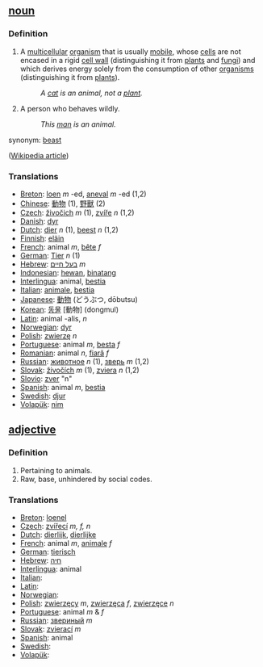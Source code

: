 == [[noun]] ==

===Definition===
#A [[multicellular]] [[organism]] that is usually [[mobile]], whose [[cell]]s are not encased in a rigid [[cell wall]] (distinguishing it from [[plant]]s and [[fungi]]) and which derives energy solely from the consumption of other [[organism]]s (distinguishing it from [[plant]]s).
#:''A [[cat]] is an animal, not a [[plant]].''
#A person who behaves wildly.
#:''This [[man]] is an animal.''

synonym: [[beast]]

([[w:animal|Wikipedia article]])

===Translations===
*[[Breton]]: [[loen]] ''m'' -ed, [[aneval]] ''m'' -ed (1,2)
*[[Chinese]]: [[動物]] (1), [[野獸]] (2)
*[[Czech]]: [[živočich]] ''m'' (1), [[zvíře]] ''n'' (1,2)
*[[Danish]]: [[dyr]]
*[[Dutch]]: [[dier]] ''n'' (1), [[beest]] ''n'' (1,2)
*[[Finnish]]: [[eläin]]
*[[French]]: animal ''m'', [[bête]] ''f''
*[[German]]: [[Tier]] ''n'' (1)
*[[Hebrew]]: [[בעל חיים]] ''m''
*[[Indonesian]]: [[hewan]], [[binatang]]
*[[Interlingua]]: animal, [[bestia]]
*[[Italian]]: [[animale]], [[bestia]]
*[[Japanese]]: [[動物]] (どうぶつ, dōbutsu)
*[[Korean]]: [[동물]] [動物] (dongmul)
*[[Latin]]: animal -alis, ''n''
*[[Norwegian]]: [[dyr]]
*[[Polish]]: [[zwierzę]] ''n''
*[[Portuguese]]: animal ''m'', [[besta]] ''f''
*[[Romanian]]: animal ''n'', [[fiară]] ''f''
*[[Russian]]: [[животное]] ''n'' (1), [[зверь]] ''m'' (1,2)
*[[Slovak]]: [[živočích]] ''m'' (1), [[zviera]] ''n'' (1,2)
*[[Slovio]]: [[zver]] "n"
*[[Spanish]]: animal ''m'', [[bestia]]
*[[Swedish]]: [[djur]]
*[[Volapük]]: [[nim]]

== [[adjective]] ==

===Definition===
#Pertaining to animals.
#Raw, base, unhindered by social codes.

===Translations===
*[[Breton]]: [[loenel]]
*[[Czech]]: [[zvířecí]] ''m, f, n''
*[[Dutch]]: [[dierlijk]], [[dierlijke]]
*[[French]]: animal ''m'', [[animale]] ''f''
*[[German]]: [[tierisch]]
*[[Hebrew]]: [[חיה]] 
*[[Interlingua]]: animal
*[[Italian]]: [[]]
*[[Latin]]: [[]]
*[[Norwegian]]: [[]]
*[[Polish]]: [[zwierzęcy]] ''m'', [[zwierzęca]] ''f'', [[zwierzęce]] ''n''
*[[Portuguese]]: animal ''m'' & ''f''
*[[Russian]]: [[звериный]] ''m''
*[[Slovak]]: [[zvierací]] ''m''
*[[Spanish]]: animal
*[[Swedish]]: [[]]
*[[Volapük]]: [[]]